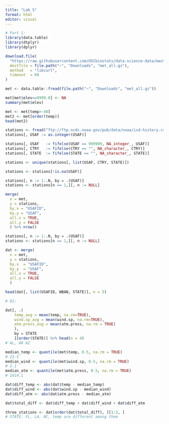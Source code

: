 ```yaml
---
title: "Lab 5"
format: html
editor: visual
---
```


```r
# Part 1:
library(data.table)
library(dtplyr)
library(dplyr)

download.file(
  "https://raw.githubusercontent.com/USCbiostats/data-science-data/master/02_met/met_all.gz",
  destfile = file.path("~", "Downloads", "met_all.gz"),
  method   = "libcurl",
  timeout  = 60
)

met <- data.table::fread(file.path("~", "Downloads", "met_all.gz"))

met[met$elev==9999.0] <- NA
summary(met$elev)

met <- met[temp>-40]
met2 <- met[order(temp)]
head(met2)

stations <- fread("ftp://ftp.ncdc.noaa.gov/pub/data/noaa/isd-history.csv")
stations[, USAF := as.integer(USAF)]

stations[, USAF   := fifelse(USAF == 999999, NA_integer_, USAF)]
stations[, CTRY   := fifelse(CTRY == "", NA_character_, CTRY)]
stations[, STATE  := fifelse(STATE == "", NA_character_, STATE)]

stations <- unique(stations[, list(USAF, CTRY, STATE)])

stations <- stations[!is.na(USAF)]

stations[, n := 1:.N, by = .(USAF)]
stations <- stations[n == 1,][, n := NULL]

merge(
  x = met,
  y = stations,
  by.x = "USAFID",
  by.y = "USAF",
  all.x = TRUE,
  all.y = FALSE
  ) %>% nrow()

stations[, n := 1:.N, by = .(USAF)]
stations <- stations[n == 1,][, n := NULL]

dat <- merge(
  x = met,      
  y = stations, 
  by.x  = "USAFID",
  by.y  = "USAF", 
  all.x = TRUE,      
  all.y = FALSE
  )

head(dat[, list(USAFID, WBAN, STATE)], n = 5)

```

``` r
# Q1:

dat[, .(
    temp_avg = mean(temp, na.rm=TRUE),
    wind.sp_avg = mean(wind.sp, na.rm=TRUE),
    atm.press_avg = mean(atm.press, na.rm = TRUE)
    ),
    by = STATE
    ][order(STATE)] %>% head(n = 4)
# AL, AR AZ

median_temp <- quantile(met$temp, 0.5, na.rm = TRUE)
# 23.5
median_wind <- quantile(met$wind.sp, 0.5, na.rm = TRUE)
# 2.1
median_atm <- quantile(met$atm.press, 0.5, na.rm = TRUE)
# 1014.1

dat$diff_temp <- abs(dat$temp - median_temp)
dat$diff_wind <- abs(dat$wind.sp - median_wind)
dat$diff_atm <- abs(dat$atm.press - median_atm)

dat$total_diff <- dat$diff_temp + dat$diff_wind + dat$diff_atm

three_stations <- dat[order(dat$total_diff), ][1:3, ]
# STATE: FL, LA, NC, temp are different among them

```
